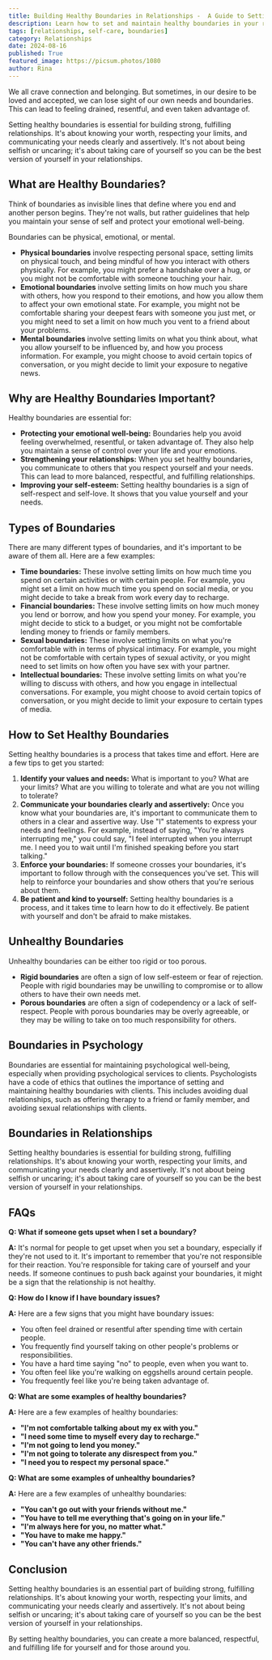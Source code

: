 ```yaml
---
title: Building Healthy Boundaries in Relationships -  A Guide to Setting Limits and Finding Peace
description: Learn how to set and maintain healthy boundaries in your relationships. This blog post will help you understand the importance of boundaries, identify different types of boundaries, and learn how to communicate your needs effectively.
tags: [relationships, self-care, boundaries]
category: Relationships
date: 2024-08-16
published: True
featured_image: https://picsum.photos/1080
author: Rina
---
```



We all crave connection and belonging. But sometimes, in our desire to be loved and accepted, we can lose sight of our own needs and boundaries. This can lead to feeling drained, resentful, and even taken advantage of. 

Setting healthy boundaries is essential for building strong, fulfilling relationships. It's about knowing your worth, respecting your limits, and communicating your needs clearly and assertively. It's not about being selfish or uncaring; it's about taking care of yourself so you can be the best version of yourself in your relationships.

## What are Healthy Boundaries?

Think of boundaries as invisible lines that define where you end and another person begins. They're not walls, but rather guidelines that help you maintain your sense of self and protect your emotional well-being. 

Boundaries can be physical, emotional, or mental. 

* **Physical boundaries** involve respecting personal space, setting limits on physical touch, and being mindful of how you interact with others physically. For example, you might prefer a handshake over a hug, or you might not be comfortable with someone touching your hair.
* **Emotional boundaries** involve setting limits on how much you share with others, how you respond to their emotions, and how you allow them to affect your own emotional state. For example, you might not be comfortable sharing your deepest fears with someone you just met, or you might need to set a limit on how much you vent to a friend about your problems.
* **Mental boundaries** involve setting limits on what you think about, what you allow yourself to be influenced by, and how you process information. For example, you might choose to avoid certain topics of conversation, or you might decide to limit your exposure to negative news.

## Why are Healthy Boundaries Important?

Healthy boundaries are essential for:

* **Protecting your emotional well-being:** Boundaries help you avoid feeling overwhelmed, resentful, or taken advantage of. They also help you maintain a sense of control over your life and your emotions.
* **Strengthening your relationships:** When you set healthy boundaries, you communicate to others that you respect yourself and your needs. This can lead to more balanced, respectful, and fulfilling relationships.
* **Improving your self-esteem:** Setting healthy boundaries is a sign of self-respect and self-love. It shows that you value yourself and your needs.

## Types of Boundaries

There are many different types of boundaries, and it's important to be aware of them all. Here are a few examples:

* **Time boundaries:** These involve setting limits on how much time you spend on certain activities or with certain people. For example, you might set a limit on how much time you spend on social media, or you might decide to take a break from work every day to recharge.
* **Financial boundaries:** These involve setting limits on how much money you lend or borrow, and how you spend your money. For example, you might decide to stick to a budget, or you might not be comfortable lending money to friends or family members.
* **Sexual boundaries:** These involve setting limits on what you're comfortable with in terms of physical intimacy. For example, you might not be comfortable with certain types of sexual activity, or you might need to set limits on how often you have sex with your partner.
* **Intellectual boundaries:** These involve setting limits on what you're willing to discuss with others, and how you engage in intellectual conversations. For example, you might choose to avoid certain topics of conversation, or you might decide to limit your exposure to certain types of media.

## How to Set Healthy Boundaries

Setting healthy boundaries is a process that takes time and effort. Here are a few tips to get you started:

1. **Identify your values and needs:** What is important to you? What are your limits? What are you willing to tolerate and what are you not willing to tolerate?
2. **Communicate your boundaries clearly and assertively:** Once you know what your boundaries are, it's important to communicate them to others in a clear and assertive way. Use "I" statements to express your needs and feelings. For example, instead of saying, "You're always interrupting me," you could say, "I feel interrupted when you interrupt me. I need you to wait until I'm finished speaking before you start talking."
3. **Enforce your boundaries:** If someone crosses your boundaries, it's important to follow through with the consequences you've set. This will help to reinforce your boundaries and show others that you're serious about them.
4. **Be patient and kind to yourself:** Setting healthy boundaries is a process, and it takes time to learn how to do it effectively. Be patient with yourself and don't be afraid to make mistakes.

## Unhealthy Boundaries

Unhealthy boundaries can be either too rigid or too porous. 

* **Rigid boundaries** are often a sign of low self-esteem or fear of rejection. People with rigid boundaries may be unwilling to compromise or to allow others to have their own needs met.
* **Porous boundaries** are often a sign of codependency or a lack of self-respect. People with porous boundaries may be overly agreeable, or they may be willing to take on too much responsibility for others.

## Boundaries in Psychology

Boundaries are essential for maintaining psychological well-being, especially when providing psychological services to clients. Psychologists have a code of ethics that outlines the importance of setting and maintaining healthy boundaries with clients. This includes avoiding dual relationships, such as offering therapy to a friend or family member, and avoiding sexual relationships with clients.

## Boundaries in Relationships

Setting healthy boundaries is essential for building strong, fulfilling relationships. It's about knowing your worth, respecting your limits, and communicating your needs clearly and assertively. It's not about being selfish or uncaring; it's about taking care of yourself so you can be the best version of yourself in your relationships.

## FAQs

**Q: What if someone gets upset when I set a boundary?**

**A:** It's normal for people to get upset when you set a boundary, especially if they're not used to it. It's important to remember that you're not responsible for their reaction. You're responsible for taking care of yourself and your needs. If someone continues to push back against your boundaries, it might be a sign that the relationship is not healthy.

**Q: How do I know if I have boundary issues?**

**A:** Here are a few signs that you might have boundary issues:

* You often feel drained or resentful after spending time with certain people.
* You frequently find yourself taking on other people's problems or responsibilities.
* You have a hard time saying "no" to people, even when you want to.
* You often feel like you're walking on eggshells around certain people.
* You frequently feel like you're being taken advantage of.

**Q: What are some examples of healthy boundaries?**

**A:** Here are a few examples of healthy boundaries:

* **"I'm not comfortable talking about my ex with you."**
* **"I need some time to myself every day to recharge."**
* **"I'm not going to lend you money."**
* **"I'm not going to tolerate any disrespect from you."**
* **"I need you to respect my personal space."**

**Q: What are some examples of unhealthy boundaries?**

**A:** Here are a few examples of unhealthy boundaries:

* **"You can't go out with your friends without me."**
* **"You have to tell me everything that's going on in your life."**
* **"I'm always here for you, no matter what."**
* **"You have to make me happy."**
* **"You can't have any other friends."**

## Conclusion

Setting healthy boundaries is an essential part of building strong, fulfilling relationships. It's about knowing your worth, respecting your limits, and communicating your needs clearly and assertively. It's not about being selfish or uncaring; it's about taking care of yourself so you can be the best version of yourself in your relationships.

By setting healthy boundaries, you can create a more balanced, respectful, and fulfilling life for yourself and for those around you.
